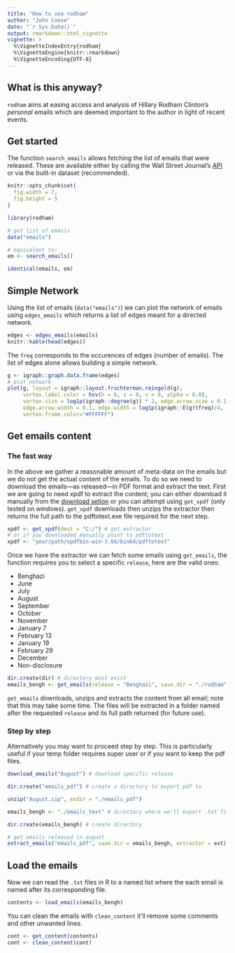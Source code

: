 ```yaml
---
title: "How to use rodham"
author: "John Coene"
date: "`r Sys.Date()`"
output: rmarkdown::html_vignette
vignette: >
  %\VignetteIndexEntry{rodham}
  %\VignetteEngine{knitr::rmarkdown}
  %\VignetteEncoding{UTF-8}
---
```


## What is this anyway?

`rodham` aims at easing access and analysis of Hillary Rodham Clinton's *personal* emails which are deemed important to the author in light of recent events.

## Get started

The function `search_emails` allows fetching the list of emails that were released. These are available either by calling the Wall Street Journal's [API](http://graphics.wsj.com/hillary-clinton-email-documents/) or via the built-in dataset (recommended).

```r
knitr::opts_chunk$set(
  fig.width = 7,
  fig.height = 5
)
```

```r
library(rodham)

# get list of emails
data("emails")

# equivalent to:
em <- search_emails()

identical(emails, em)
```

## Simple Network

Using the list of emails (`data("emails")`) we can plot the network of emails using `edges_emails` which returns a list of edges meant for a directed network.

```r
edges <- edges_emails(emails)
knitr::kable(head(edges))
```

The `freq` corresponds to the occurences of edges (number of emails). The list of edges alone allows building a simple network.

```r
g <- igraph::graph.data.frame(edges)
# plot network
plot(g, layout = igraph::layout.fruchterman.reingold(g),
     vertex.label.color = hsv(h = 0, s = 0, v = 0, alpha = 0.0), 
     vertex.size = log1p(igraph::degree(g)) * 2, edge.arrow.size = 0.1, 
     edge.arrow.width = 0.1, edge.width = log1p(igraph::E(g)$freq)/4,
     vertex.frame.color="#FFFFFF")
```

## Get emails content

### The fast way

In the above we gather a reasonable amount of meta-data on the emails but we do not get the actual content of the emails. To do so we need to download the emails---as released---in PDF format and extract the text. First we are going to need xpdf to extract the content; you can either download it manually from the [download setion](www.foolabs.com/xpdf/download.html) or you can attempt using  `get_xpdf` (only tested on windows).
`get_xpdf` downloads then unzips the extractor then returns the full path to the pdftotext.exe file required for the next step.

```r
xpdf <- get_xpdf(dest = "C:/") # get extractor
# or if you downloaded manually point to pdftotext
xpdf <- "your/path/xpdfbin-win-3.04/bin64/pdftotext"
```

Once we have the extractor we can fetch some emails using `get_emails`, the function requires you to select a specific `release`, here are the valid ones:

* Benghazi
* June
* July
* August
* September
* October
* November
* January 7
* February 13
* January 19
* February 29
* December
* Non-disclosure

```r
dir.create(dir) # directory must exist
emails_bengh <- get_emails(release = "Benghazi", save.dir = "./rodham", extractor = xpdf)
```

`get_emails` downloads, unzips and extracts the content from all email; note that this may take some time. The files will be extracted in a folder named after the requested `release` and its full path returned (for future use).

### Step by step

Alternatively you may want to proceed step by step. This is particularly useful if your temp folder requires super user or if you want to keep the pdf files.

```r
download_emails("August") # download specific release

dir.create("emails_pdf") # create a directory to export pdf to

unzip("August.zip", exdir = "./emails_pdf")

emails_bengh <- "./emails_text" # directory where we'll export .txt files

dir.create(emails_bengh) # create directory

# get emails released in august
extract_emails("emails_pdf", save.dir = emails_bengh, extractor = ext)
```

## Load the emails

Now we can read the `.txt` files in R to a named list where the each email is named after its corresponding file.

```r
contents <- load_emails(emails_bengh)
```

You can clean the emails with `clean_content` it'll remove some comments and other unwanted lines.

```r
cont <- get_content(contents)
cont <- clean_content(cont)
```
